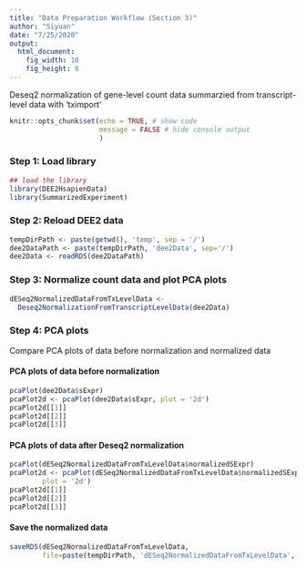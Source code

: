 ```yaml
---
title: "Data Preparation Workflow (Section 3)"
author: "Siyuan"
date: "7/25/2020"
output: 
  html_document:
    fig_width: 10
    fig_height: 8
---
```


Deseq2 normalization of gene-level count data summarzied from transcript-level data with 'tximport'

```r
knitr::opts_chunk$set(echo = TRUE, # show code
                      message = FALSE # hide console output
                      )
```

### Step 1: Load library
```r
## load the library
library(DEE2HsapienData)
library(SummarizedExperiment)
```

### Step 2: Reload DEE2 data
```r
tempDirPath <- paste(getwd(), 'temp', sep = '/')
dee2DataPath <- paste(tempDirPath, 'dee2Data', sep='/')
dee2Data <- readRDS(dee2DataPath)
```

### Step 3: Normalize count data and plot PCA plots
```r
dESeq2NormalizedDataFromTxLevelData <- 
  Deseq2NormalizationFromTranscriptLevelData(dee2Data)

```
### Step 4: PCA plots
Compare PCA plots of data before normalization and normalized data

#### PCA plots of data before normalization
```r
pcaPlot(dee2Data$sExpr)
pcaPlot2d <- pcaPlot(dee2Data$sExpr, plot = '2d')
pcaPlot2d[[1]]
pcaPlot2d[[2]]
pcaPlot2d[[3]]
```
#### PCA plots of data after Deseq2 normalization
```r

pcaPlot(dESeq2NormalizedDataFromTxLevelData$normalizedSExpr)
pcaPlot2d <- pcaPlot(dESeq2NormalizedDataFromTxLevelData$normalizedSExpr, 
        plot = '2d')
pcaPlot2d[[1]]
pcaPlot2d[[2]]
pcaPlot2d[[3]]
```
#### Save the normalized data
```r
saveRDS(dESeq2NormalizedDataFromTxLevelData, 
        file=paste(tempDirPath, 'dESeq2NormalizedDataFromTxLevelData', sep='/'))
```